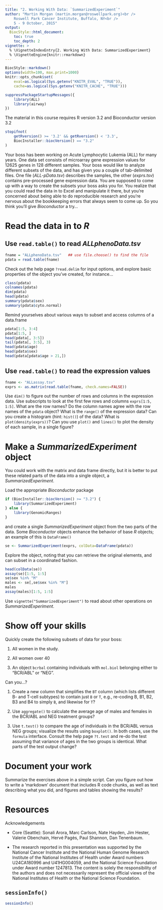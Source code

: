 ```yaml
---
title: "2. Working With Data: `SummarizedExperiment`"
author: "Martin Morgan (martin.morgan@roswellpark.org)<br />
    Roswell Park Cancer Institute, Buffalo, NY<br />
    5 - 9 October, 2015"
output:
  BiocStyle::html_document:
    toc: true
    toc_depth: 2
vignette: >
  % \VignetteIndexEntry{2. Working With Data: SummarizedExperiment}
  % \VignetteEngine{knitr::rmarkdown}
---
```


```r
BiocStyle::markdown()
options(width=100, max.print=1000)
knitr::opts_chunk$set(
    eval=as.logical(Sys.getenv("KNITR_EVAL", "TRUE")),
    cache=as.logical(Sys.getenv("KNITR_CACHE", "TRUE")))
```

```r
suppressPackageStartupMessages({
    library(ALL)
    library(airway)
})
```

The material in this course requires R version 3.2 and Bioconductor
version 3.2

```r
stopifnot(
    getRversion() >= '3.2' && getRversion() < '3.3',
    BiocInstaller::biocVersion() == "3.2"
)
```

Your boss has been working on Acute Lymphocytic Lukemia (ALL) for many
years. One data set consists of microarray gene expression values for
12625 genes in 128 different samples. Your boss would like to analyze
different subsets of the data, and has given you a couple of
tab-delimited files. One file (_ALL-pData.tsv_) describes the samples,
the other (_exprs.tsv_) contains pre-processed gene expression
data. You are supposed to come up with a way to create the subsets
your boss asks you for. You realize that you could read the data in to
Excel and manipulate it there, but you're concerned about being able
to do reproducible research and you're nervous about the bookkeeping
errors that always seem to come up. So you think you'll give
_Bioconductor_ a try...

# Read the data in to _R_

## Use `read.table()` to read _ALLphenoData.tsv_

```r
fname = "ALLphenoData.tsv"   ## use file.choose() to find the file
pdata = read.table(fname)
```

Check out the help page `?read.delim` for input options, and explore
basic properties of the object you've created, for instance...

```r
class(pdata)
colnames(pdata)
dim(pdata)
head(pdata)
summary(pdata$sex)
summary(pdata$cyto.normal)
```

Remind yourselves about various ways to subset and access columns of a
data.frame

```r
pdata[1:5, 3:4]
pdata[1:5, ]
head(pdata[, 3:5])
tail(pdata[, 3:5], 3)
head(pdata$age)
head(pdata$sex)
head(pdata[pdata$age > 21,])
```

## Use `read.table()` to read the expression values

```r
fname <- "ALLassay.tsv"
exprs <- as.matrix(read.table(fname, check.names=FALSE))
```

Use `dim()` to figure out the number of rows and columns in the
expression data. Use subscripts to look at the first few rows and
columns `exprs[1:5, 1:5]`. What are the row names? Do the column names
agree with the row names of the `pdata` object? What is the `range()`
of the expression data? Can you create a histogram (hint: `hist()`) of
the data? What is `plot(density(exprs))`? Can you use `plot()` and
`lines()` to plot the density of each sample, in a single figure?

# Make a _SummarizedExperiment_ object

You could work with the matrix and data frame directly, but it is
better to put these related parts of the data into a single object, a
_SummarizedExperiment_.

Load the appropriate _Bioconductor_ package

```r
if (BiocInstaller::biocVersion() >= "3.2") {
    library(SummarizedExperiment)
} else {
    library(GenomicRanges)
}
```

and create a single _SummarizedExperiment_ object from the two parts
of the data. Some _Bioconductor_ objects enhance the behavior of base
_R_ objects; an example of this is `DataFrame()`

```r
se <- SummarizedExperiment(exprs, colData=DataFrame(pdata))
```

Explore the object, noting that you can retrieve the original
elements, and can subset in a coordinated fashion.

```r
head(colData(se))
assay(se)[1:5, 1:5]
se$sex %in% "M"
males <- se[,se$sex %in% "M"]
males
assay(males)[1:5, 1:5]
```

Use `vignette("SummarizedExperiment")` to read about other operations
on _SummarizedExperiment_.

# Show off your skills

Quickly create the following subsets of data for your boss:

1. All women in the study.

2. All women over 40

3. An object `bcrbal` containing individuals with `mol.biol` belonging
   either to "BCR/ABL" or "NEG".

Can you...?

1. Create a new column that simplifies the `BT` column (which lists
   different B- and T-cell subtypes) to contain just `B` or `T`, e.g.,
   re-coding B, B1, B2, B3 and B4 to simply `B`, and likewise for `T`?

2. Use `aggregate()` to calculate the average age of males and females
   in the BCR/ABL and NEG treatment groups?

3. Use `t.test()` to compare the age of individuals in the BCR/ABL
   versus NEG groups; visualize the results using `boxplot()`. In both
   cases, use the `formula` interface. Consult the help page `?t.test`
   and re-do the test assuming that variance of ages in the two groups
   is identical. What parts of the test output change?

# Document your work

Summarize the exercises above in a simple script. Can you figure out
how to write a 'markdown' document that includes R code chunks, as
well as text describing what you did, and figures and tables showing
the results?

# Resources

Acknowledgements

- Core (Seattle): Sonali Arora, Marc Carlson, Nate Hayden, Jim Hester,
  Valerie Obenchain, Herv&eacute; Pag&egrave;s, Paul Shannon, Dan
  Tenenbaum.

- The research reported in this presentation was supported by the
  National Cancer Institute and the National Human Genome Research
  Institute of the National Institutes of Health under Award numbers
  U24CA180996 and U41HG004059, and the National Science Foundation
  under Award number 1247813. The content is solely the responsibility
  of the authors and does not necessarily represent the official views
  of the National Institutes of Health or the National Science
  Foundation.

## `sessionInfo()`

```r
sessionInfo()
```
